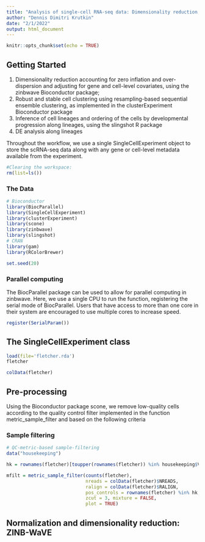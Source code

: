 ```yaml
---
title: "Analysis of single-cell RNA-seq data: Dimensionality reduction, clustering, and lineage inference"
author: "Dennis Dimitri Krutkin"
date: "2/1/2022"
output: html_document
---
```


```r
knitr::opts_chunk$set(echo = TRUE)
```


## Getting Started
1. Dimensionality reduction accounting for zero inflation and over-dispersion and adjusting for gene and cell-level covariates, using the zinbwave Bioconductor package;
2. Robust and stable cell clustering using resampling-based sequential ensemble clustering, as implemented in the clusterExperiment Bioconductor package
3. Inference of cell lineages and ordering of the cells by developmental progression along lineages, using the slingshot R package
4. DE analysis along lineages

Throughout the workflow, we use a single SingleCellExperiment object to store the scRNA-seq data along with any gene or cell-level metadata available from the experiment.
```r
#Clearing the workspace:
rm(list=ls())
```


### The Data
```r
# Bioconductor
library(BiocParallel)
library(SingleCellExperiment)
library(clusterExperiment)
library(scone)
library(zinbwave)
library(slingshot)
# CRAN
library(gam)
library(RColorBrewer)

set.seed(20)
```

### Parallel computing
The BiocParallel package can be used to allow for parallel computing in zinbwave. Here, we use a single CPU to run the function, registering the serial mode of BiocParallel. Users that have access to more than one core in their system are encouraged to use multiple cores to increase speed.
```r
register(SerialParam())
```

## The SingleCellExperiment class
```r
load(file='fletcher.rda')
fletcher
```

```r
colData(fletcher)
```


## Pre-processing
Using the Bioconductor package scone, we remove low-quality cells according to the quality control filter implemented in the function metric_sample_filter and based on the following criteria

### Sample filtering
```r
# QC-metric-based sample-filtering
data("housekeeping")

hk = rownames(fletcher)[toupper(rownames(fletcher)) %in% housekeeping$V1]

mfilt = metric_sample_filter(counts(fletcher), 
                             nreads = colData(fletcher)$NREADS,
                             ralign = colData(fletcher)$RALIGN,
                             pos_controls = rownames(fletcher) %in% hk,
                             zcut = 3, mixture = FALSE,
                             plot = TRUE)
```

## Normalization and dimensionality reduction: ZINB-WaVE
